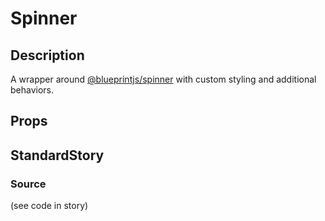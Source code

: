 
<Meta title="general/spinner" component={Spinner} />

# Spinner

## Description
A wrapper around [@blueprintjs/spinner](https://blueprintjs.com/docs/#core/components/spinner) with
custom styling and additional behaviors.

## Props
<Props of={Spinner} />

## StandardStory
<Preview>
	<Story name="standard">
		<Spinner />
	</Story>
</Preview>

### Source
(see code in story)
